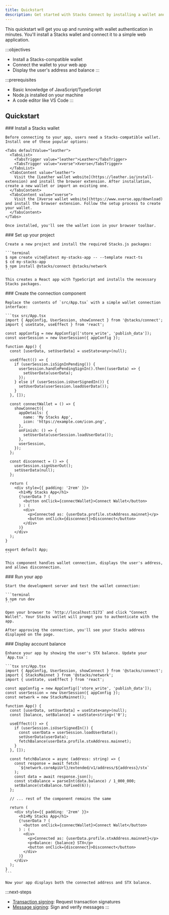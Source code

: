 ```yaml
---
title: Quickstart
description: Get started with Stacks Connect by installing a wallet and connecting to your app.
---
```


This quickstart will get you up and running with wallet authentication in minutes. You'll install a Stacks wallet and connect it to a simple web application.

:::objectives
- Install a Stacks-compatible wallet
- Connect the wallet to your web app
- Display the user's address and balance
:::

:::prerequisites
- Basic knowledge of JavaScript/TypeScript
- Node.js installed on your machine
- A code editor like VS Code
:::

## Quickstart

<Steps>
  <Step>
    ### Install a Stacks wallet
    
    Before connecting to your app, users need a Stacks-compatible wallet. Install one of these popular options:

    <Tabs defaultValue="leather">
      <TabsList>
        <TabsTrigger value="leather">Leather</TabsTrigger>
        <TabsTrigger value="xverse">Xverse</TabsTrigger>
      </TabsList>
      <TabsContent value="leather">
        Visit the [Leather wallet website](https://leather.io/install-extension) and install the browser extension. After installation, create a new wallet or import an existing one.
      </TabsContent>
      <TabsContent value="xverse">
        Visit the [Xverse wallet website](https://www.xverse.app/download) and install the browser extension. Follow the setup process to create your wallet.
      </TabsContent>
    </Tabs>

    Once installed, you'll see the wallet icon in your browser toolbar.
  </Step>

  <Step>
    ### Set up your project
    
    Create a new project and install the required Stacks.js packages:

    ```terminal
    $ npm create vite@latest my-stacks-app -- --template react-ts
    $ cd my-stacks-app
    $ npm install @stacks/connect @stacks/network
    ```

    This creates a React app with TypeScript and installs the necessary Stacks packages.
  </Step>

  <Step>
    ### Create the connection component
    
    Replace the contents of `src/App.tsx` with a simple wallet connection interface:

    ```tsx src/App.tsx
    import { AppConfig, UserSession, showConnect } from '@stacks/connect';
    import { useState, useEffect } from 'react';
    
    const appConfig = new AppConfig(['store_write', 'publish_data']);
    const userSession = new UserSession({ appConfig });
    
    function App() {
      const [userData, setUserData] = useState<any>(null);
      
      useEffect(() => {
        if (userSession.isSignInPending()) {
          userSession.handlePendingSignIn().then((userData) => {
            setUserData(userData);
          });
        } else if (userSession.isUserSignedIn()) {
          setUserData(userSession.loadUserData());
        }
      }, []);
      
      const connectWallet = () => {
        showConnect({
          appDetails: {
            name: 'My Stacks App',
            icon: 'https://example.com/icon.png',
          },
          onFinish: () => {
            setUserData(userSession.loadUserData());
          },
          userSession,
        });
      };
      
      const disconnect = () => {
        userSession.signUserOut();
        setUserData(null);
      };
      
      return (
        <div style={{ padding: '2rem' }}>
          <h1>My Stacks App</h1>
          {!userData ? (
            <button onClick={connectWallet}>Connect Wallet</button>
          ) : (
            <div>
              <p>Connected as: {userData.profile.stxAddress.mainnet}</p>
              <button onClick={disconnect}>Disconnect</button>
            </div>
          )}
        </div>
      );
    }
    
    export default App;
    ```

    This component handles wallet connection, displays the user's address, and allows disconnection.
  </Step>

  <Step>
    ### Run your app
    
    Start the development server and test the wallet connection:

    ```terminal
    $ npm run dev
    ```

    Open your browser to `http://localhost:5173` and click "Connect Wallet". Your Stacks wallet will prompt you to authenticate with the app.

    After approving the connection, you'll see your Stacks address displayed on the page.
  </Step>

  <Step>
    ### Display account balance
    
    Enhance your app by showing the user's STX balance. Update your `App.tsx`:

    ```tsx src/App.tsx
    import { AppConfig, UserSession, showConnect } from '@stacks/connect';
    import { StacksMainnet } from '@stacks/network';
    import { useState, useEffect } from 'react';
    
    const appConfig = new AppConfig(['store_write', 'publish_data']);
    const userSession = new UserSession({ appConfig });
    const network = new StacksMainnet();
    
    function App() {
      const [userData, setUserData] = useState<any>(null);
      const [balance, setBalance] = useState<string>('0');
      
      useEffect(() => {
        if (userSession.isUserSignedIn()) {
          const userData = userSession.loadUserData();
          setUserData(userData);
          fetchBalance(userData.profile.stxAddress.mainnet);
        }
      }, []);
      
      const fetchBalance = async (address: string) => {
        const response = await fetch(
          `${network.coreApiUrl}/extended/v1/address/${address}/stx`
        );
        const data = await response.json();
        const stxBalance = parseInt(data.balance) / 1_000_000;
        setBalance(stxBalance.toFixed(6));
      };
      
      // ... rest of the component remains the same
      
      return (
        <div style={{ padding: '2rem' }}>
          <h1>My Stacks App</h1>
          {!userData ? (
            <button onClick={connectWallet}>Connect Wallet</button>
          ) : (
            <div>
              <p>Connected as: {userData.profile.stxAddress.mainnet}</p>
              <p>Balance: {balance} STX</p>
              <button onClick={disconnect}>Disconnect</button>
            </div>
          )}
        </div>
      );
    }
    ```

    Now your app displays both the connected address and STX balance.
  </Step>
</Steps>

:::next-steps
- [Transaction signing](/reference/stacks.js/stacks-connect/transaction-signing): Request transaction signatures
- [Message signing](/reference/stacks.js/stacks-connect/message-signing): Sign and verify messages
:::